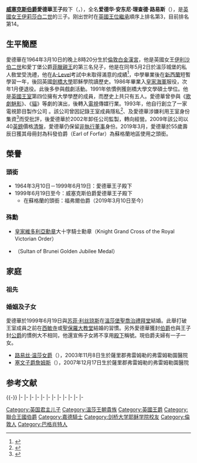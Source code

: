 {{NoteTA
|G1 = Country
|G2 = PP
|G3 = UK Places
|G4 = PoliticiansUK
|1=zh-cn:乔治;zh-tw:喬治;zh-hk:佐治;
}}
{{Infobox_Monarch 
| name  =愛德華王子
| title =[[威塞克斯伯爵|威塞克斯伯爵]]殿下<br/>''HRH'' The Earl of Wessex
| image =Prince Edward February 2015.jpg
| image_size = 250px
| caption = 伯爵在[[貝爾法斯特|貝爾法斯特]]，2015年2月
| spouse   ={{marriage|[[蘇菲·惠斯-鍾斯_(威塞克斯伯爵夫人)|威塞克斯伯爵夫人索菲]]|19 June 1999|}}
| issue =[[路易絲·温莎女爵|路易絲·温莎女爵]]<br/>[[塞文子爵詹姆斯|塞文子爵詹姆斯]]
| house  =[[溫莎王朝|溫莎王朝]]
| full name = 愛德華·安東尼·理查·路易<br>（Edward Antony Richard Louis）
| father  =[[菲利普亲王_(爱丁堡公爵)|爱丁堡公爵菲利普亲王]]
| mother =[[伊丽莎白二世|伊丽莎白二世]]
|  birth_date  ={{birth_date_and_age|1964|3|10}}
| birth_place   = {{UK}}[[倫敦|倫敦]][[白金漢宮|白金漢宮]]
|}}
{{British Royal Family}}
'''[[威塞克斯伯爵|威塞克斯伯爵]]愛德華王子'''殿下（{{lang-en|HRH Prince Edward, Earl of Wessex}}，{{bd|1964年|3月10日|||CatIdx=E}}），全名'''爱德华·安东尼·理查德·路易斯'''（{{lang|en|Edward Antony Richard Louis}}），是[[英國|英國]][[女王|女王]][[伊莉莎白二世|伊莉莎白二世]]的三子。刚出世时在[[英國王位繼承|英國王位繼承]]順序上排名第3，目前排名第14。

== 生平簡歷 ==
愛德華在1964年3月10日的晚上8時20分生於[[倫敦|倫敦]][[白金漢宮|白金漢宮]]，他是英國女王[[伊丽莎白二世|伊利沙伯二世]]和愛丁堡公爵[[爱丁堡公爵菲利普亲王|菲臘親王]]的第三名兒子，他是在同年5月2日於溫莎城堡的私人敎堂受洗禮，他在[[A-Level|A-Level]]考試中未取得滿意的成績<ref>{{Cite news| title=The family qualifications| newspaper=The Telegraph| date=16 October 2006| url=http://www.telegraph.co.uk/news/uknews/1531553/The-family-qualifications.html| accessdate=2010-11-18| archive-date=2016-08-14| archive-url=https://web.archive.org/web/20160814225306/http://www.telegraph.co.uk/news/uknews/1531553/The-family-qualifications.html| dead-url=no}}</ref>，中學畢業後在[[新西蘭|新西蘭]]短暫學習一年，後回英國[[劍橋大學|劍橋大學]]耶穌學院讀歷史。1986年畢業入[[英國皇家海軍|皇家海軍]]服役，次年1月便退役。此後多參與戲劇活動。1991年依慣例獲劍橋大學文學碩士學位。他是[[英國王室|英國王室]]第四位擁有大學學歷的成員，而歷史上共只有五人。愛德華曾參與《[[歌劇魅影|歌劇魅影]]》、《[[猫_(音乐剧)|貓]]》等劇的演出，後轉入[[電視|電視]]傳媒行業。1993年，他自行創立了一家電視節目製作公司 {{lang|en|Ardent Productions}}。該公司曾因記錄王室成員隱私<ref>{{Cite web
 |url          = http://news.bbc.co.uk/2/hi/uk_news/1566416.stm
 |work         = BBC News
 |location     = UK
 |title        = Edward's turbulent media career
 |accessdate   = 18 November 2010
 |archive-date = 2020-12-11
 |archive-url  = https://web.archive.org/web/20201211080650/http://news.bbc.co.uk/2/hi/uk_news/1566416.stm
 |dead-url     = no
}}</ref>、及愛德華涉嫌利用王室身份集資<ref>{{Cite web
 |url=http://articles.latimes.com/1998/sep/26/entertainment/ca-26454
 |title=Edward Windsor: Truly a Prince Among Producers - Los Angeles Times
 |work=articles.latimes.com
 |accessdate=18 November 2010
 |archive-date=2011-09-15
 |archive-url=https://web.archive.org/web/20110915152646/http://articles.latimes.com/1998/sep/26/entertainment/ca-26454
 |dead-url=no
 }}</ref>而受批評，後愛德華於2002年卸任公司監製，轉向經營。2009年該公司以40[[英鎊|英鎊]]價格[[清盤|清盤]]，愛德華仍保留[[非執行董事|非執行董事]]身份。2019年3月，愛德華於55歲壽辰日獲其母冊封為科發伯爵（Earl of Forfar）為蘇格蘭地區使用之頭銜。

== 榮譽 ==
===頭銜===

*1964年3月10日－1999年6月19日：愛德華王子殿下
*1999年6月19日至今：威塞克斯伯爵愛德華王子殿下
**在蘇格蘭的頭銜：福弗爾伯爵（2019年3月10日至今）
===殊勳===
*{{flag|UK}} [[皇家維多利亞勳章|皇家維多利亞勳章]]大十字騎士勳章（Knight Grand Cross of the Royal Victorian Order）
*{{flag| Brunei}} {{link-en|汶萊蘇丹金禧紀念章|50th Anniversary Celebrations of Sultan Hassanal Bolkiah's Accession to the Throne of Brunei}}（Sultan of Brunei Golden Jubilee Medal）

== 家庭 ==
===祖先===
{{Ahnentafel top|先祖}}<center>
{{ahnentafel-compact5
|style = font-size: 85%; 
|boxstyle_1=background-color: #fcc;
|boxstyle_2=background-color: #fb9;
|boxstyle_3=background-color: #ffc;
|boxstyle_4=background-color: #bfc;
|boxstyle_5=background-color: #9fe;
|1= '''威塞克斯伯爵爱德华王子'''
|2= '''父：'''爱丁堡公爵[[菲利普亲王_(爱丁堡公爵)|菲利普亲王]]
|3= '''母：'''英国女王[[伊丽莎白二世|伊丽莎白二世]]
|4= '''祖父：'''希腊及丹麦[[安德烈阿斯王子_(希腊)|安德烈阿斯王子]]
|5= '''祖母：'''黑森-巴腾堡[[爱丽丝公主_(巴滕贝格)|爱丽丝郡主]]
|6= '''外祖父：'''英国国王[[乔治六世|乔治六世]]
|7= '''外祖母：'''英国王后[[伊丽莎白·鲍斯-莱昂|伊丽莎白]]
|8= '''曾祖父：'''[[希腊国王|希腊国王]][[乔治一世_(希腊)|乔治一世]]
|9= '''曾祖母：'''希腊王后[[奥尔加王后_(希腊)|奥尔加]]
|10= '''外曾祖父：'''[[米尔福德黑文侯爵|米尔福德黑文侯爵]][[路易斯·亚历山大·蒙巴顿，第一代米尔福德黑文侯爵|路易·蒙巴頓]]
|11= '''外曾祖母：'''侯爵夫人[[维多利亚公主_(黑森和莱茵)|维多利亚郡主]]
|12= '''外曾祖父：'''英国国王[[乔治五世|乔治五世]]
|13= '''外曾祖母：'''英国王后[[玛丽王后_(英国)|玛丽]]
|14= '''外曾祖父：'''[[克勞德·鮑斯-雷昂，第十四代斯特拉斯莫爾與金霍恩伯爵|克勞德·鮑斯-雷昂]]<br>第十四代{{le|斯特拉斯莫尔与金霍恩伯爵|Earl of Strathmore and Kinghorne}}
|15= '''外曾祖母：'''伯爵夫人{{le|塞西莉亚·鲍斯-莱昂|Cecilia Bowes-Lyon, Countess of Strathmore and Kinghorne|塞西莉亚}}
|16= '''高祖父：'''[[丹麦国王|丹麦国王]][[克里斯蒂安九世|克里斯蒂安九世]]
|17= '''高祖母：'''丹麦王后[[露易丝_(黑森-卡塞尔)|露易丝]]
|18= '''外高祖父：'''俄罗斯大公[[康斯坦丁·尼古拉耶维奇|康斯坦丁·尼古拉耶维奇]]
|19= '''外高祖母：'''大公夫人[[亞歷山德拉·約瑟福芙娜|亞歷山德拉·約瑟福芙娜]]
|20= '''外高祖父：'''黑森和莱茵[[亚历山大公子_(黑森和莱茵)|亚历山大公子]]
|21= '''外高祖母：'''{{le|朱莉娅·霍克|Julia Hauke}}女伯爵
|22= '''外高祖父：'''[[黑森统治者列表|黑森和莱茵大公]][[路德维希四世_(黑森大公)|路德维希四世]]
|23= '''外高祖母：'''英国[[爱丽丝公主_(黑森和莱茵大公夫人)|爱丽丝公主]]
|24= '''外高祖父：'''英国国王[[爱德华七世|爱德华七世]]
|25= '''外高祖母：'''英国王后[[亚历山德拉皇后_(丹麦)|亚历山德拉]]
|26= '''外高祖父：'''{{le|特克公爵|Duke of Teck}}[[特克公爵法蘭西斯|法蘭西斯]]
|27= '''外高祖母：'''公爵夫人[[玛丽·阿德莱德_(剑桥)|玛丽·阿德莱德公主]]
|28= '''外高祖父：'''{{le|克劳德·鲍斯-莱昂 (斯特拉斯莫尔与金霍恩13世伯爵)|Claude Bowes-Lyon, 13th Earl of Strathmore and Kinghorne|克劳德·鲍斯-莱昂}}<br>第十三代斯特拉斯莫尔与金霍恩伯爵 
|29= '''外高祖母：'''伯爵夫人{{le|弗朗西斯·朵拉·史密斯|Frances Bowes-Lyon, Countess of Strathmore and Kinghorne}}
|30= '''外高祖父：'''{{le|查尔斯·卡文迪什-本廷克|Charles Cavendish-Bentinck (priest)}}
|31= '''外高祖母：'''{{le|卡罗琳·路易莎·本拿比|Louisa Cavendish-Bentinck}}
}}</center>
{{ahnentafel bottom}}

===婚姻及子女===
愛德華於1999年6月19日與[[苏菲·利丝琼斯|苏菲·利丝琼斯]]在[[溫莎堡|溫莎堡]][[聖喬治禮拜堂|聖喬治禮拜堂]]結婚。此舉打破王室成員之前在[[西敏寺|西敏寺]]或[[聖保羅大教堂|聖保羅大教堂]]結婚的習慣。另外愛德華獲封[[伯爵|伯爵]]也與王子封[[公爵|公爵]]的慣例大不相同，他還宣佈子女將不享用[[殿下|殿下]]稱號。現伯爵夫婦有一子一女。
* [[路易丝·温莎|路易丝·温莎]][[女勳爵|女爵]]（{{lang|en|Lady Louise Alice Elizabeth Mary Windsor}}），2003年11月8日生於薩里郡弗雷姆勒的弗雷姆勒園醫院
* [[塞文子爵詹姆斯|塞文子爵詹姆斯]]（{{lang|en|James, Viscount Severn}}），2007年12月17日生於薩里郡弗雷姆勒的弗雷姆勒園醫院

== 参考文献 ==
{{Reflist|2}}

{{-}}
{{S-start}}
{{s-hou|[[溫莎王朝|溫莎王朝]]|1964年|3月10日}}
|-
{{s-reg|uk}}
{{s-new|creation}}
{{s-ttl|title=[[威塞克斯伯爵|威塞克斯伯爵]]|creation=第二次授封|years=1999年 – 至今}}
{{s-none|繼承人：<br />[[詹姆斯_(塞文子爵)|塞文子爵詹姆斯]]}}
|-
{{S-roy|uk}}
|-
{{S-none|第11位<br>[[奧古斯特·布魯斯班克|奧古斯特·布魯斯班克]]<br>侄外孫}}
{{S-ttl|title=[[英國王位繼承|英國王位繼承]]<br />第12位}}
{{S-none|第13位<br>[[詹姆斯_(塞文子爵)|塞文子爵詹姆斯]]<br>儿子}}
{{S-before|[[詹姆斯_(塞文子爵)|塞文子爵詹姆斯]]|儿子|rows=5}}
{{S-ttl|title=英国王位 <br /> 第十二顺位推定继承人|years=2021年2月9日 – }}
{{S-inc}}
{{S-ttl|title=英国王位 <br /> 第十一顺位推定继承人|years=2019年5月6日 – {{SetTitle|侄外孫奧古斯特·布魯斯班克出世|2021年2月9日}}}}
{{S-after|[[奧古斯特·布魯斯班克|奧古斯特·布魯斯班克]]|侄外孫}}
{{S-ttl|title=英国王位 <br /> 第十顺位推定继承人|years=2018年4月23日 – {{SetTitle|侄孙子阿奇·哈里森·蒙巴頓-溫莎出世|2019年5月6日}}}}
{{S-after|[[尤金妮郡主_(約克)|約克尤金妮郡主]]|侄女|rows=5}}
{{S-ttl|title=英国王位 <br /> 第九顺位推定继承人|years=2015年5月2日 – {{SetTitle|侄孙子剑桥路易王子出世|2018年4月23日}}}}
|-
{{S-ttl|title=英国王位 <br /> 第八顺位推定继承人|years=2013年7月22日 – {{SetTitle|侄孙女剑桥夏特洛公主出世|2015年5月2日}}}}
|-
{{S-before|[[安妮长公主|英国长公主安妮]]|姐姐|rows=5}}
{{S-ttl|title=英国王位 <br /> 第七顺位推定继承人|years=1990年3月23日 – {{SetTitle|侄孙子剑桥乔治王子出世|2013年7月22日}}}}
|-
{{S-ttl|title=英国王位 <br /> 第六顺位推定继承人|years=1988年8月8日 – {{SetTitle|侄女尤金妮郡主出世|1990年3月23日}}}}
|-
{{S-ttl|title=英国王位 <br /> 第五顺位推定继承人|years=1984年9月15日 – {{SetTitle|侄女比亞特麗斯郡主出世|1988年8月8日}}}}
{{S-after|[[比亚特丽斯郡主_(约克)|约克比亚特丽斯郡主]]|侄女}}
{{S-ttl|title=英国王位 <br /> 第四顺位推定继承人|years=1982年6月21日 – {{SetTitle|侄子威尔士亨利王子出世|1984年9月15日}}}}
{{S-after|[[安德魯王子_(約克公爵)|約克公爵安德魯王子]]|二哥|rows=2}}
{{S-ttl|title=英国王位 <br /> 第三顺位推定继承人|years={{SetTitle|爱德华王子出世|1964年3月10日}} – {{SetTitle|侄子威尔士威廉王子出世|1982年6月21日}}}}
|-
{{S-roy|英国贵族}}
|-
{{S-before|[[安德魯王子_(約克公爵)|約克公爵安德魯王子]]|二哥}}
{{S-ttl|title=[[爱丁堡公爵#继承顺序|爱丁堡公国<br />继承顺序]]第七顺位|years= 2021年4月9日 - }}
{{S-inc}}
{{S-before|[[詹姆斯_(塞文子爵)|塞文子爵詹姆斯]]<br/>儿子|rows=3}}
{{S-ttl|title=[[爱丁堡公爵#继承顺序|爱丁堡公国<br />继承顺序]]第八顺位|years= 2019年5月6日 - {{SetTitle|威爾斯親王查理斯繼位|2021年4月9日}}}}
{{S-after|[[詹姆斯_(塞文子爵)|塞文子爵詹姆斯]]|儿子}}
{{S-ttl|title=[[爱丁堡公爵#继承顺序|爱丁堡公国<br />继承顺序]]第七顺位|years= 2018年4月23日 - {{SetTitle|侄孙子阿奇·哈里森·蒙巴頓-溫莎出世|2019年5月6日}}}}
{{S-after|[[安德魯王子_(約克公爵)|約克公爵安德魯王子]]|二哥|rows=5}}
{{S-ttl|title=[[爱丁堡公爵#继承顺序|爱丁堡公国<br />继承顺序]]第六顺位|years= 2013年7月22日 - {{SetTitle|侄孙子剑桥路易王子出世|2018年4月23日}}}}
|-
{{S-non|reason=首任|rows=3}}
{{S-ttl|title=[[爱丁堡公爵#继承顺序|爱丁堡公国<br />继承顺序]]第五顺位|years= 1984年9月15日 – {{SetTitle|侄孙剑桥乔治王子出世|2013年7月22日}}}}
|-
{{S-ttl|title=[[爱丁堡公爵#继承顺序|爱丁堡公国<br />继承顺序]]第四顺位|years= 1982年6月21日 – {{SetTitle|侄子威尔士亨利王子出世|1984年9月15日}}}}
|-
{{S-ttl|title=[[爱丁堡公爵#继承顺序|爱丁堡公国<br />继承顺序]]第三顺位|years={{SetTitle|爱德华王子出世|1964年3月10日}} –{{SetTitle|侄子威尔士威廉王子出世|1982年6月21日}}}}
{{S-end}}

{{英国王子}}
{{威塞克斯伯爵}}
{{福弗爾伯爵}}
{{Authority control}}
{{DEFAULTSORT:Edward Antony Richard Louis}}
[[Category:英国君主儿子|Category:英国君主儿子]]
[[Category:溫莎王朝貴族|Category:溫莎王朝貴族]]
[[Category:英國王爵|Category:英國王爵]]
[[Category:聯合王國伯爵|Category:聯合王國伯爵]]
[[Category:嘉德騎士|Category:嘉德騎士]]
[[Category:剑桥大学耶稣学院校友|Category:剑桥大学耶稣学院校友]]
[[Category:倫敦人|Category:倫敦人]]
[[Category:巴格肖特人|Category:巴格肖特人]]